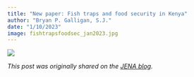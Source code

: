 ```yaml
---
title: "New paper: Fish traps and food security in Kenya"
author: "Bryan P. Galligan, S.J."
date: "1/10/2023"
image: fishtrapsfoodsec_jan2023.jpg
---
```


:::{.column-page}
![](fishtrapsfoodsec_jan2023.jpg)
:::

*This post was originally shared on the [JENA blog](https://www.ej.jesuits.africa/new-research-jena-supports-nutrition-sensitive-management-for-small-scale-fisheries/).*